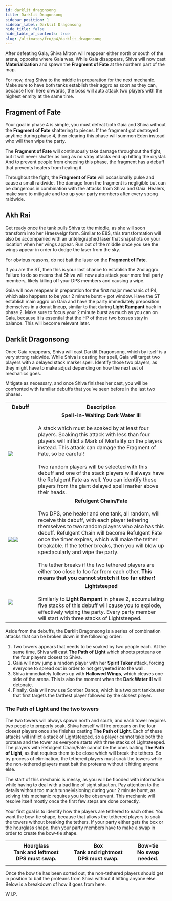 ```yaml
---
id: darklit_dragonsong
title: Darklit Dragonsong
sidebar_position: 1
sidebar_label: Darklit Dragonsong
hide_title: false
hide_table_of_contents: true
slug: /ultimates/fru/p4/darklit_dragonsong
---
```



After defeating Gaia, Shiva Mitron will reappear either north or south of the arena, opposite where Gaia was. While Gaia disappears, Shiva will now cast <strong>Materialization</strong> and spawn the <strong>Fragment of Fate</strong> at the northern part of the map.

For now, drag Shiva to the middle in preparation for the next mechanic. Make sure to have both tanks establish their aggro as soon as they can, because from here onwards, the boss will auto attack two players with the highest enmity at the same time.

<KittenAsset path='fru/p4/p4_intro.webm' wrapper='div' />

## Fragment of Fate

Your goal in phase 4 is simple, you must defeat both Gaia and Shiva without the <strong>Fragment of Fate</strong> shattering to pieces. If the fragment got destroyed anytime during phase 4, then clearing this phase will summon Eden instead who will then wipe the party.

The <strong>Fragment of Fate</strong> will continuously take damage throughout the fight, but it will never shatter as long as no stray attacks end up hitting the crystal. And to prevent people from cheesing this phase, the fragment has a debuff that prevents healers from healing it.

Throughout the fight, the <strong>Fragment of Fate</strong> will occasionally pulse and cause a small raidwide. The damage from the fragment is negligible but can be dangerous in combination with the attacks from Shiva and Gaia. Healers, make sure to mitigate and top up your party members after every strong raidwide.

## Akh Rai

Get ready once the tank pulls Shiva to the middle, as she will soon transform into her Hraesvelgr form. Similar to E8S, this transformation will also be accompanied with an untelegraphed laser that snapshots on your location when her wings appear. Run out of the middle once you see the wings appear in order to dodge the laser from the sky.

For obvious reasons, do not bait the laser on the <strong>Fragment of Fate</strong>. 

<KittenAsset path='fru/p4/akh_rai.webm' wrapper='div' />

If you are the ST, then this is your last chance to establish the 2nd aggro. Failure to do so means that Shiva will now auto attack your more frail party members, likely killing off your DPS members and causing a wipe.

Gaia will now reappear in preparation for the first major mechanic of P4, which also happens to be your 2 minute burst + pot window. Have the ST establish main aggro on Gaia and have the party immediately preposition themselves in a donut lineup, similar to that during <strong>Light Rampant</strong> back in phase 2. Make sure to focus your 2 minute burst as much as you can on Gaia, because it is essential that the HP of those two bosses stay in balance. This will become relevant later.

<KittenAsset path='fru/p4/darklit_start.png' wrapper='div' width='30%' />

## Darklit Dragonsong

Once Gaia reappears, Shiva will cast <Raidwide>Darklit Dragonsong</Raidwide>, which by itself is a very strong raidwide. While Shiva is casting her spell, Gaia will target two players with a delayed stack marker spell. Identify those two players, as they might have to make adjust depending on how the next set of mechanics goes. 

<KittenAsset path='fru/p4/darklit_start.webm' wrapper='div' />

Mitigate as necessary, and once Shiva finishes her cast, you will be confronted with familiar debuffs that you've seen before in the last two phases.

<table width='70%'>
    <tr>
        <th width='8%' align='center'>Debuff</th>
        <th width='50%'>Description</th>
    </tr>
    <tr>
        <td><img src={dark_water_3_icon_hr} /></td>
        <td><center><strong>Spell-in-Waiting: Dark Water III</strong></center><br />A stack which must be soaked by at least four players. Soaking this attack with less than four players will inflict a Mark of Mortality on the players instead. This attack can damage the Fragment of Fate, so be careful!<br /><br />Two random players will be selected with this debuff and one of the stack players will always have the Refulgent Fate as well. You can identify these players from the giant delayed spell marker above their heads.</td>
    </tr>
    <tr>
        <td><img src={refulgent_chain_icon_hr} /><img src={refulgent_fate_icon_hr} /></td>
        <td><center><strong>Refulgent Chain/Fate</strong></center><br />Two DPS, one healer and one tank, all random, will receive this debuff, with each player tethering themselves to two random players who also has this debuff. Refulgent Chain will become Refulgent Fate once the timer expires, which will make the tether breakable. If the tether breaks, then you will blow up spectacularly and wipe the party.<br /><br />The tether breaks if the two tethered players are either too close to too far from each other. <strong>This means that you cannot stretch it too far either!</strong></td>
    </tr>
    <tr>
        <td><img src={lightsteeped_3_icon_hr} /></td>
        <td><center><strong>Lightsteeped</strong></center><br />Similarly to <strong>Light Rampant</strong> in phase 2, accumulating five stacks of this debuff will cause you to explode, effectively wiping the party. Every party member will start with three stacks of Lightsteeped.</td>
    </tr>
</table>

Aside from the debuffs, the <Raidwide>Darklit Dragonsong</Raidwide> is a series of combination attacks that can be broken down in the following order:
1. Two towers appears that needs to be soaked by two people each. At the same time, Shiva will cast <strong>The Path of Light</strong> which shoots proteans on the four players closest to Shiva.
2. Gaia will now jump a random player with her <strong>Spirit Taker</strong> attack, forcing everyone to spread out in order to not get yeeted into the wall.
3. Shiva immediately follows up with <strong>Hallowed Wings</strong>, which cleaves one side of the arena. This is also the moment when the <strong>Dark Water III</strong> will detonate.
4. Finally, Gaia will now use <Tankbuster>Somber Dance</Tankbuster>, which is a two part tankbuster that first targets the farthest player followed by the closest player. 


### The Path of Light and the two towers

The two towers will always spawn north and south, and each tower requires two people to properly soak. Shiva herself will fire proteans on the four closest players once she finishes casting <strong>The Path of Light</strong>. Each of these attacks will inflict a stack of Lightsteeped, so a player cannot take both the protean and the tower as everyone starts with three stacks of Lightsteeped. The players with Refulgent Chain/Fate cannot be the ones baiting <strong>The Path of Light</strong>, as that requires them to be close which will break the tethers. So by process of elimination, the tethered players must soak the towers while the non-tethered players must bait the proteans without it hitting anyone else.

The start of this mechanic is messy, as you will be flooded with information while having to deal with a bad line of sight situation. Pay attention to the details without too much tunnelvisioning during your 2 minute burst, as solving this mechanic requires you to be observant. This mechanic will resolve itself mostly once the first few steps are done correctly.

Your first goal is to identify how the players are tethered to each other. You want the bow-tie shape, because that allows the tethered players to soak the towers without breaking the tethers. If your party either gets the box or the hourglass shape, then your party members have to make a swap in order to create the bow-tie shape.

<table>
    <tr>
        <th>Hourglass<br />Tank and leftmost DPS must swap.</th>
        <th>Box<br />Tank and rightmost DPS must swap.</th>
        <th>Bow-tie<br />No swap needed.</th>
    </tr>
    <tr>
        <td><KittenAsset path='fru/p4/darklit_tether_template_1.png' /></td>
        <td><KittenAsset path='fru/p4/darklit_tether_template_2.png' /></td>
        <td><KittenAsset path='fru/p4/darklit_tether_template_3.png' /></td>
    </tr>
</table>

Once the bow tie has been sorted out, the non-tethered players should get in position to bait the proteans from Shiva without it hitting anyone else. Below is a breakdown of how it goes from here.


W.I.P.